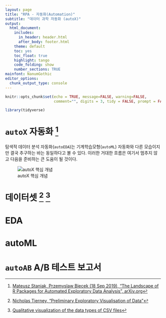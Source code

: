 ```yaml
---
layout: page
title: "RPA - 자동화(Automation)"
subtitle: "데이터 과학 자동화 (autoX)"
output:
  html_document:
    includes:
      in_header: header.html
      after_body: footer.html
    theme: default
    toc: yes
    toc_float: true
    highlight: tango
    code_folding: show
    number_sections: TRUE
mainfont: NanumGothic
editor_options: 
  chunk_output_type: console
---
```


```r
knitr::opts_chunk$set(echo = TRUE, message=FALSE, warning=FALSE,
                      comment="", digits = 3, tidy = FALSE, prompt = FALSE, fig.align = 'center')

library(tidyverse)
```

# `autoX` 자동화 [^autoEDA-paper] {#rpa-automation}

[^autoEDA-paper]: [Mateusz Staniak, Przemyslaw Biecek (18 Sep 2019), "The Landscape of R Packages for Automated Exploratory Data Analysis", arXiv.org](https://arxiv.org/abs/1904.02101)

탐색적 데이터 분석 자동화(`autoEDA`)는 기계학습모형(`autoML`) 자동화와 다른 모습이지만 결국 추구하는 바는 동일하다고 볼 수 있다. 이러한 거대한 흐름은 여기서 멈추지 않고 다음을 준비하는 큰 도움이 될 것이다.

![autoX 핵심 개념](fig/autoX-concept.png)


# 데이터셋 [^visdat] [^csv-fingerprint] {#autoEDA-dataset}

[^visdat]: [Nicholas Tierney, "Preliminary Exploratory Visualisation of Data"](https://github.com/ropensci/visdat)

[^csv-fingerprint]: [Qualitative visualization of the data types of CSV files](https://github.com/setosa/csv-fingerprint)

# EDA {#autoEDA}


# autoML {#autoEDA-autoML}

# `autoAB` A/B 테스트 보고서 {#autoEDA-autoAB}

